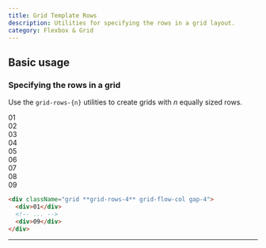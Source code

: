 ```yaml
---
title: Grid Template Rows
description: Utilities for specifying the rows in a grid layout.
category: Flexbox & Grid
---
```



## Basic usage

### Specifying the rows in a grid

Use the `grid-rows-{n}` utilities to create grids with _n_ equally sized rows.

<Example>
  <div className="grid grid-rows-4 grid-flow-col gap-4 font-mono text-white text-sm text-center font-bold leading-6 bg-stripes-pink rounded-lg">
    <div className="p-4 rounded-lg shadow-lg bg-pink-500">01</div>
    <div className="p-4 rounded-lg shadow-lg bg-pink-500">02</div>
    <div className="p-4 rounded-lg shadow-lg bg-pink-500">03</div>
    <div className="p-4 rounded-lg shadow-lg bg-pink-500">04</div>
    <div className="p-4 rounded-lg shadow-lg bg-pink-500">05</div>
    <div className="p-4 rounded-lg shadow-lg bg-pink-500">06</div>
    <div className="p-4 rounded-lg shadow-lg bg-pink-500">07</div>
    <div className="p-4 rounded-lg shadow-lg bg-pink-500">08</div>
    <div className="p-4 rounded-lg shadow-lg bg-pink-500">09</div>
  </div>
</Example>

```html
<div className="grid **grid-rows-4** grid-flow-col gap-4">
  <div>01</div>
  <!-- ... -->
  <div>09</div>
</div>
```

---

